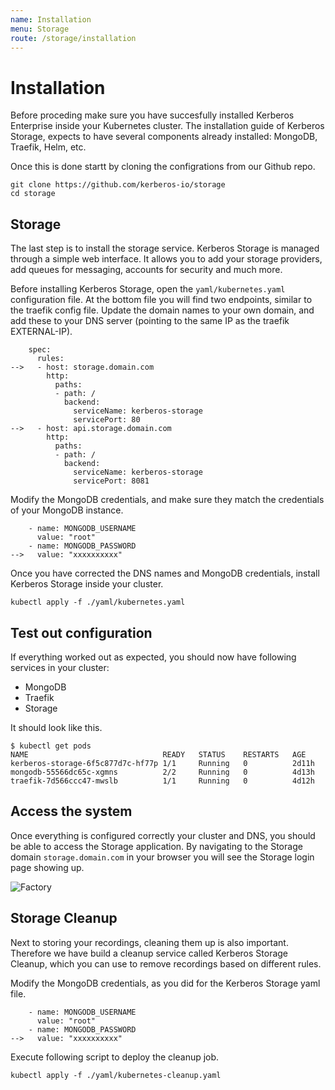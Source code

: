 ```yaml
---
name: Installation
menu: Storage
route: /storage/installation
---
```


# Installation

Before proceding make sure you have succesfully installed Kerberos Enterprise inside your Kubernetes cluster. The installation guide of Kerberos Storage, expects to have several components already installed: MongoDB, Traefik, Helm, etc.

Once this is done startt by cloning the configrations from our Github repo.

    git clone https://github.com/kerberos-io/storage
    cd storage

## Storage

The last step is to install the storage service. Kerberos Storage is managed through a simple web interface. It allows you to add your storage providers, add queues for messaging, accounts for security and much more.

Before installing Kerberos Storage, open the `yaml/kubernetes.yaml` configuration file. At the bottom file you will find two endpoints, similar to the traefik config file. Update the domain names to your own domain, and add these to your DNS server (pointing to the same IP as the traefik EXTERNAL-IP).

        spec:
          rules:
    -->   - host: storage.domain.com
            http:
              paths:
              - path: /
                backend:
                  serviceName: kerberos-storage
                  servicePort: 80
    -->   - host: api.storage.domain.com
            http:
              paths:
              - path: /
                backend:
                  serviceName: kerberos-storage
                  servicePort: 8081

Modify the MongoDB credentials, and make sure they match the credentials of your MongoDB instance.

        - name: MONGODB_USERNAME
          value: "root"
        - name: MONGODB_PASSWORD
    -->   value: "xxxxxxxxxx"

Once you have corrected the DNS names and MongoDB credentials, install Kerberos Storage inside your cluster.

    kubectl apply -f ./yaml/kubernetes.yaml

## Test out configuration

If everything worked out as expected, you should now have following services in your cluster:

  - MongoDB
  - Traefik
  - Storage

It should look like this.

    $ kubectl get pods
    NAME                              READY   STATUS    RESTARTS   AGE
    kerberos-storage-6f5c877d7c-hf77p 1/1     Running   0          2d11h
    mongodb-55566dc65c-xgmns          2/2     Running   0          4d13h
    traefik-7d566ccc47-mwslb          1/1     Running   0          4d12h

## Access the system

Once everything is configured correctly your cluster and DNS, you should be able to access the Storage application. By navigating to the Storage domain `storage.domain.com` in your browser you will see the Storage login page showing up.

![Factory](../../public/images/factory/kerberos-factory-loginpage.png)

## Storage Cleanup

Next to storing your recordings, cleaning them up is also important. Therefore we have build a cleanup service called Kerberos Storage Cleanup, which you can use to remove recordings based on different rules.

Modify the MongoDB credentials, as you did for the Kerberos Storage yaml file.

        - name: MONGODB_USERNAME
          value: "root"
        - name: MONGODB_PASSWORD
    -->   value: "xxxxxxxxxx"

Execute following script to deploy the cleanup job.

    kubectl apply -f ./yaml/kubernetes-cleanup.yaml
